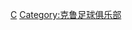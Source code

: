 {{Catnav|頁面分類|...|英格蘭足球|英格蘭足球俱樂部|克鲁足球俱乐部}}
{{Catnav|頁面分類|...|英國足球|英格蘭足球|效力英格蘭球會的球員}}
{{Commonscat|Players of Crewe Alexandra FC}}

[[Category:效力英格蘭球會的球員|C]]
[[Category:克鲁足球俱乐部|Category:克鲁足球俱乐部]]